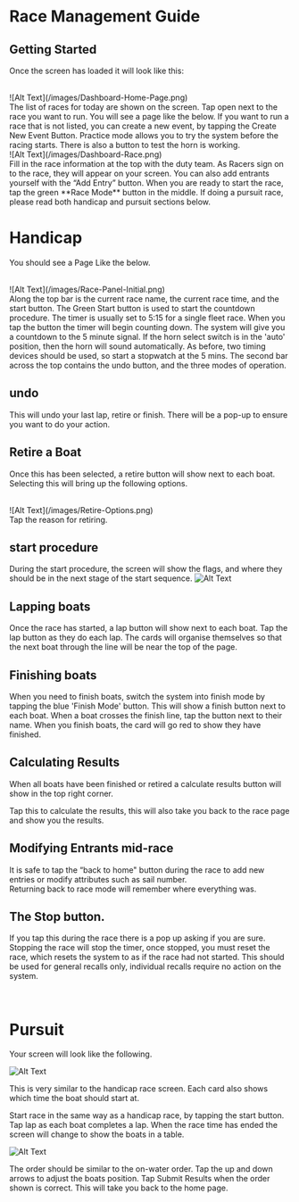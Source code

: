 # Race Management Guide

## Getting Started

Once the screen has loaded it will look like this:

<br />
![Alt Text](/images/Dashboard-Home-Page.png)
<br />
The list of races for today are shown on the screen. Tap open next to the race you want to run. You will see a page like the below. If you want to run a race that is not listed,
you can create a new event, by tapping the Create New Event Button. Practice mode allows you to try the system before the racing starts. There is also a button to test the horn
is working.
<br />
![Alt Text](/images/Dashboard-Race.png)
<br />
Fill in the race information at the top with the duty team. As Racers sign on to the race, they will appear on your screen. You can also add entrants yourself with the “Add Entry”
button. When you are ready to start the race, tap the green **Race Mode** button in the middle. If doing a pursuit race, please read both handicap and pursuit sections below.

<br />

# <span id='handicap'>Handicap</span>

You should see a Page Like the below.

<br />
![Alt Text](/images/Race-Panel-Initial.png)
<br />
Along the top bar is the current race name, the current race time, and the start button. The Green Start button is used to start the countdown procedure. The timer is usually set
to 5:15 for a single fleet race. When you tap the button the timer will begin counting down. The system will give you a countdown to the 5 minute signal. If the horn select switch
is in the 'auto' position, then the horn will sound automatically. As before, two timing devices should be used, so start a stopwatch at the 5 mins. The second bar across the top
contains the undo button, and the three modes of operation.

## undo

This will undo your last lap, retire or finish. There will be a pop-up to ensure you want to do your action.

## Retire a Boat

Once this has been selected, a retire button will show next to each boat. Selecting this will bring up the following options.

<br />
![Alt Text](/images/Retire-Options.png)
<br />
Tap the reason for retiring.

## start procedure

During the start procedure, the screen will show the flags, and where they should be in the next stage of the start sequence. ![Alt Text](/images/flags.png)

## Lapping boats

Once the race has started, a lap button will show next to each boat. Tap the lap button as they do each lap. The cards will organise themselves so that the next boat through the line will be near the top of the page.

## Finishing boats

When you need to finish boats, switch the system into finish mode by tapping the blue 'Finish Mode' button. This will show a finish button next to each boat. When a boat crosses the finish line, tap the button next to their name. When you finish boats, the card will go red to show they have finished.

## Calculating Results

When all boats have been finished or retired a calculate results button will show in the top right corner.

Tap this to calculate the results, this will also take you back to the race page and show you the results.

## Modifying Entrants mid-race

It is safe to tap the “back to home" button during the race to add new entries or modify attributes such as sail number.\
Returning back to race mode will remember where everything was.

## The Stop button.

If you tap this during the race there is a pop up asking if you are sure. Stopping the race will stop the timer, once stopped, you must reset the race, which resets the system to as if the race had not started. This should be used for general recalls only, individual recalls require no action on the system.

<br />

# <span id='pursuit'>Pursuit</span>

Your screen will look like the following.

![Alt Text](/images/Pursuit-race-panel.png)

This is very similar to the handicap race screen. Each card also shows which time the boat should start at.

Start race in the same way as a handicap race, by tapping the start button. Tap lap as each boat completes a lap. When the race time has ended the screen will change to show the boats in a table.

![Alt Text](/images/pursuit-ordering.png)

The order should be similar to the on-water order. Tap the up and down arrows to adjust the boats position. Tap Submit Results when the order shown is correct. This will take you back to the home page.
